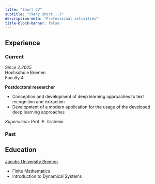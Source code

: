 ```yaml
---
title: "Short CV"
subtitle: "(Very short...)"
description-meta: "Professional activities"
title-block-banner: false
---
```


## Experience
### Current
::: {.grid}

::: {.g-col-12 .g-col-md-6}
*Since 2.2025*<br>
Hochschule Bremen<br>
Faculty 4
:::

::: {.g-col-12 .g-col-md-6}

**Postdoctoral researcher**

+ Conception and development of deep learning approaches to text recognition and extraction
+ Development of a modern application for the usage of the developed deep learning approaches

*Supervision:* Prof. P. Draheim

:::

:::

### Past

## Education



::: {.grid}

::: {.g-col-12 .g-col-md-6}
[Jacobs University Bremen](https://constructor.university/)
:::

::: {.g-col-12 .g-col-md-6}

- Finite Mathematics
- Introduction to Dynamical Systems

:::

:::



